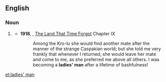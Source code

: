 ==English==

===Noun===
{{en-noun|sg=[[ladies']] [[man]]|ladies' men}}

# {{idiom}} {{alternative spelling of|[[lady's man]]}}
#*'''1918''', {{w|Edgar Rice Burroughs}}, [[w:The Land That Time Forgot (novel)|The Land That Time Forgot]] Chapter IX
#*:Among the Kro-lu she would find another mate after the manner of the strange Caspakian world; but she told me very frankly that whenever I returned, she would leave her mate and come to me, as she preferred me above all others. I was becoming a '''ladies' man''' after a lifetime of bashfulness!

[[et:ladies' man]]